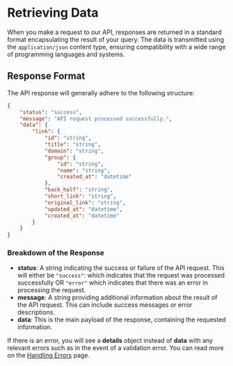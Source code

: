 # Retrieving Data

When you make a request to our API, responses are returned in a standard format encapsulating the result of your query. The data is transmitted using the `application/json` content type, ensuring compatibility with a wide range of programming languages and systems.

## Response Format

The API response will generally adhere to the following structure:

```json
{
    "status": "success",
    "message": "API request processed successfully.",
    "data": {
        "link": {
            "id": "string",
            "title": "string",
            "domain": "string",
            "group": {
                "id": "string",
                "name": "string",
                "created_at": "datetime"
            },
            "back_half": "string",
            "short_link": "string",
            "original_link": "string",
            "updated_at": "datetime",
            "created_at": "datetime"
        }
    }
}
```

### Breakdown of the Response

- **status**: A string indicating the success or failure of the API request. This will either be `"success"`: which
indicates that the request was processed successfully OR `"error"` which indicates that there was an error in processing the request.
- **message**: A string providing additional information about the result of the API request. This can include success messages or error descriptions.
- **data**: This is the main payload of the response, containing the requested information.

If there is an error, you will see a **details** object instead of **data** with any relevant errors such as in the event of a
validation error. You can read more on the [Handling Errors](/api-reference/handling-errors) page.
